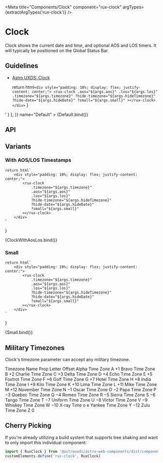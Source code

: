 
<Meta
    title="Components/Clock"
    component="rux-clock"
    argTypes={extractArgTypes('rux-clock')}
/>

# Clock

Clock shows the current date and time, and optional AOS and LOS timers. It will typically be positioned on the Global Status Bar.

## Guidelines

-   [Astro UXDS: Clock](https://www.astrouxds.com/ui-components/clock)

    return html`
        <div style="padding: 10%; display: flex; justify-content: center;">
            <rux-clock
                .aos="${args.aos}"
                .los="${args.los}"
                .timezone="${args.timezone}"
                ?hide-timezone="${args.hideTimezone}"
                ?hide-date="${args.hideDate}"
                ?small="${args.small}"
            ></rux-clock>
        </div>
    `
}

<Canvas>
    <Story
        parameters={{
            docs: { source: { code: '<rux-clock></rux-clock>' } },
        }}
        name="Default"
    >
        {Default.bind()}
    </Story>
</Canvas>

## API

<ArgsTable of="rux-clock" />

## Variants

### With AOS/LOS Timestamps

    return html`
        <div style="padding: 10%; display: flex; justify-content: center;">
            <rux-clock
                .timezone="${args.timezone}"
                .aos="${args.aos}"
                .los="${args.los}"
                ?hide-timezone="${args.hideTimezone}"
                ?hide-date="${args.hideDate}"
                ?small="${args.small}"
            ></rux-clock>
        </div>
    `
}

<Canvas>
    <Story
        args={{
          aos: new Date().getTime(),
          los: new Date().toISOString()
        }}
        name="With AOS/LOS"
    >
        {ClockWithAosLos.bind()}
    </Story>
</Canvas>

### Small
    return html`
        <div style="padding: 10%; display: flex; justify-content: center;">
            <rux-clock
                .timezone="${args.timezone}"
                .aos="${args.aos}"
                .los="${args.los}"
                ?hide-timezone="${args.hideTimezone}"
                ?hide-date="${args.hideDate}"
                ?small="${args.small}"
            ></rux-clock>
        </div>
    `
}

<Canvas>
    <Story
        args={{
          small: true
        }}
        name="Small"
    >
        {Small.bind()}
    </Story>
</Canvas>

## Military Timezones

Clock's timezone parameter can accept any military timezone.

<rux-table>
    <rux-table-header>
        <rux-table-header-row>
            <rux-table-header-cell>Timezone Name</rux-table-header-cell>
            <rux-table-header-cell>Prop Letter</rux-table-header-cell>
            <rux-table-header-cell>Offset</rux-table-header-cell>
        </rux-table-header-row>
    </rux-table-header>
    <rux-table-body>
      <rux-table-row>
        <rux-table-cell>Alpha Time Zone</rux-table-cell>
        <rux-table-cell>A</rux-table-cell>
        <rux-table-cell>+1</rux-table-cell>
      </rux-table-row>
      <rux-table-row>
        <rux-table-cell>Bravo Time Zone</rux-table-cell>
        <rux-table-cell>B</rux-table-cell>
        <rux-table-cell>+2</rux-table-cell>
      </rux-table-row>
      <rux-table-row>
        <rux-table-cell>Charlie Time Zone</rux-table-cell>
        <rux-table-cell>C</rux-table-cell>
        <rux-table-cell>+3</rux-table-cell>
      </rux-table-row>
      <rux-table-row>
        <rux-table-cell>Delta Time Zone</rux-table-cell>
        <rux-table-cell>D</rux-table-cell>
        <rux-table-cell>+4</rux-table-cell>
      </rux-table-row>
      <rux-table-row>
        <rux-table-cell>Echo Time Zone</rux-table-cell>
        <rux-table-cell>E</rux-table-cell>
        <rux-table-cell>+5</rux-table-cell>
      </rux-table-row>
      <rux-table-row>
        <rux-table-cell>Foxtrot Time Zone</rux-table-cell>
        <rux-table-cell>F</rux-table-cell>
        <rux-table-cell>+6</rux-table-cell>
      </rux-table-row>
      <rux-table-row>
        <rux-table-cell>Golf Time Zone</rux-table-cell>
        <rux-table-cell>G</rux-table-cell>
        <rux-table-cell>+7</rux-table-cell>
      </rux-table-row>
      <rux-table-row>
        <rux-table-cell>Hotel Time Zone</rux-table-cell>
        <rux-table-cell>H</rux-table-cell>
        <rux-table-cell>+8</rux-table-cell>
      </rux-table-row>
      <rux-table-row>
        <rux-table-cell>India Time Zone</rux-table-cell>
        <rux-table-cell>I</rux-table-cell>
        <rux-table-cell>+9</rux-table-cell>
      </rux-table-row>
      <rux-table-row>
        <rux-table-cell>Kilo Time Zone</rux-table-cell>
        <rux-table-cell>K</rux-table-cell>
        <rux-table-cell>+10</rux-table-cell>
      </rux-table-row>
      <rux-table-row>
        <rux-table-cell>Lima Time Zone</rux-table-cell>
        <rux-table-cell>L</rux-table-cell>
        <rux-table-cell>+11</rux-table-cell>
      </rux-table-row>
      <rux-table-row>
        <rux-table-cell>Mike Time Zone</rux-table-cell>
        <rux-table-cell>M</rux-table-cell>
        <rux-table-cell>+12</rux-table-cell>
      </rux-table-row>
      <rux-table-row>
        <rux-table-cell>November Time Zone</rux-table-cell>
        <rux-table-cell>N</rux-table-cell>
        <rux-table-cell>−1</rux-table-cell>
      </rux-table-row>
      <rux-table-row>
        <rux-table-cell>Oscar Time Zone</rux-table-cell>
        <rux-table-cell>O</rux-table-cell>
        <rux-table-cell>−2</rux-table-cell>
      </rux-table-row>
      <rux-table-row>
        <rux-table-cell>Papa Time Zone</rux-table-cell>
        <rux-table-cell>P</rux-table-cell>
        <rux-table-cell>−3</rux-table-cell>
      </rux-table-row>
      <rux-table-row>
        <rux-table-cell>Quebec Time Zone</rux-table-cell>
        <rux-table-cell>Q</rux-table-cell>
        <rux-table-cell>−4</rux-table-cell>
      </rux-table-row>
      <rux-table-row>
        <rux-table-cell>Romeo Time Zone</rux-table-cell>
        <rux-table-cell>R</rux-table-cell>
        <rux-table-cell>−5</rux-table-cell>
      </rux-table-row>
      <rux-table-row>
        <rux-table-cell>Sierra Time Zone</rux-table-cell>
        <rux-table-cell>S</rux-table-cell>
        <rux-table-cell>−6</rux-table-cell>
      </rux-table-row>
      <rux-table-row>
        <rux-table-cell>Tango Time Zone</rux-table-cell>
        <rux-table-cell>T</rux-table-cell>
        <rux-table-cell>−7</rux-table-cell>
      </rux-table-row>
      <rux-table-row>
        <rux-table-cell>Uniform Time Zone</rux-table-cell>
        <rux-table-cell>U</rux-table-cell>
        <rux-table-cell>−8</rux-table-cell>
      </rux-table-row>
      <rux-table-row>
        <rux-table-cell>Victor Time Zone</rux-table-cell>
        <rux-table-cell>V</rux-table-cell>
        <rux-table-cell>−9</rux-table-cell>
      </rux-table-row>
      <rux-table-row>
        <rux-table-cell>Whiskey Time Zone</rux-table-cell>
        <rux-table-cell>W</rux-table-cell>
        <rux-table-cell>−10</rux-table-cell>
      </rux-table-row>
      <rux-table-row>
        <rux-table-cell>X-ray Time</rux-table-cell>
        <rux-table-cell>o</rux-table-cell>
        <rux-table-cell>e</rux-table-cell>
      </rux-table-row>
      <rux-table-row>
        <rux-table-cell>Yankee Time Zone</rux-table-cell>
        <rux-table-cell>Y</rux-table-cell>
        <rux-table-cell>−12</rux-table-cell>
      </rux-table-row>
      <rux-table-row>
        <rux-table-cell>Zulu Time Zone</rux-table-cell>
        <rux-table-cell>Z</rux-table-cell>
        <rux-table-cell>0</rux-table-cell>
      </rux-table-row>
    </rux-table-body>
</rux-table>

## Cherry Picking

If you're already utilizing a build system that supports tree shaking and want to only import this individual component:

```js
import { RuxClock } from '@astrouxds/astro-web-components/dist/components/rux-clock'
customElements.define('rux-clock', RuxClock)
```
